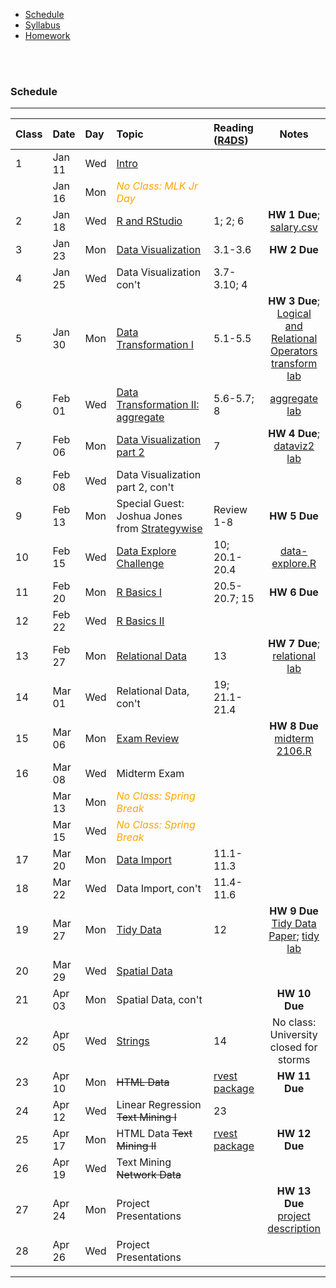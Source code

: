 
<ul class="navibar">
  <li><a href="./index.html" class="current" >Schedule</a></li>
  <li><a href="./syllabus.html" class="navibar" >Syllabus</a></li>
  <li><a href="./homework.html" class="navibar" >Homework</a></li>
</ul>



<!--- Start Main Page --->
<br><br>

### Schedule

-----------

--------------------------------------------------------------------------------
Class   Date     Day   Topic                        Reading          Notes
                                                    ([R4DS])
-----   ------   ----  ---------------------------- -------------- -------------
1       Jan 11   Wed   [Intro]    

        Jan 16   Mon   <font color="orange">                                
                       *No Class: MLK Jr Day* 
                       </font>   
        
2       Jan 18   Wed   [R and RStudio]			        1; 2; 6		      **HW 1 Due**;<br>
                                                                    [salary.csv]
             
3       Jan 23   Mon   [Data Visualization]         3.1-3.6         **HW 2 Due**

4       Jan 25   Wed   Data Visualization con\'t    3.7-3.10; 4    
       
5       Jan 30   Mon   [Data Transformation I]      5.1-5.5         **HW 3 Due**; <br>
                                                                    [Logical and Relational Operators]  
                                                                    [transform lab]

6       Feb 01   Wed   [Data Transformation II:     5.6-5.7; 8      [aggregate lab]
                        aggregate]
                   
7       Feb 06   Mon   [Data Visualization part 2]  7               **HW 4 Due**; <br>
                                                                    [dataviz2 lab]

8       Feb 08   Wed   Data Visualization part 2,
                        con\'t
  
9       Feb 13   Mon   Special Guest: Joshua        Review 1-8      **HW 5 Due**
                       Jones from 
                       [Strategywise](
                       http://strategywise.com/)
                     
10      Feb 15   Wed   [Data Explore Challenge]     10;             [data-explore.R]
                                                    20.1-20.4

11      Feb 20   Mon   [R Basics I]                 20.5-20.7;      **HW 6 Due**
                                                    15         
        
12      Feb 22   Wed   [R Basics II]                           
       
13      Feb 27   Mon   [Relational Data]			      13	            **HW 7 Due**;
                                                                    [relational lab]

14      Mar 01   Wed   Relational Data, con\'t      19; 
                                                    21.1-21.4

15      Mar 06   Mon   [Exam Review]                                **HW 8 Due**
                                                                    [midterm 2106.R]

16      Mar 08   Wed   Midterm Exam
                       
        Mar 13   Mon   <font color="orange"> 
                       *No Class: Spring Break* 
                       </font>  
        
        Mar 15   Wed   <font color="orange"> 
                       *No Class: Spring Break* 
                       </font>  

17      Mar 20   Mon   [Data Import]                11.1-11.3

18      Mar 22   Wed   Data Import, con\'t   			  11.4-11.6			

19      Mar 27   Mon   [Tidy Data]                	12              **HW 9 Due** <br>
                                                                    [Tidy Data Paper];
                                                                    [tidy lab]

20      Mar 29   Wed   [Spatial Data]     			

21      Apr 03   Mon   Spatial Data, con\'t  						            **HW 10 Due**

22      Apr 05   Wed   [Strings]  					        14              No class: University closed for storms

23      Apr 10   Mon   ~~HTML Data~~             	  [rvest          **HW 11 Due**
                                                    package] 				

24      Apr 12   Wed   Linear Regression            23
                       ~~Text Mining I~~                                  

25      Apr 17   Mon   HTML Data                    [rvest          **HW 12 Due**
                       ~~Text Mining II~~           package] 				

26      Apr 19   Wed   Text Mining
                       ~~Network Data~~                        

27      Apr 24   Mon   Project Presentations                        **HW 13 Due** <br>
                                                                    [project description](./projects.html)

28      Apr 26   Wed   Project Presentations
--------------------------------------------------------------------------------



<!--- Lectures --->
[Intro]: lectures/01-Intro.pdf
[R and RStudio]: lectures/02-Rintro.pdf
[Data Visualization]: lectures/03-dataviz.pdf
[Data Transformation I]: lectures/04-transform.pdf
[Data Transformation II: aggregate]: lectures/05-aggregate.pdf
[Data Visualization part 2]: lectures/06-dataviz2.pdf
[Data Explore Challenge]: lectures/07-dataexplore-challenge.html
[R Basics I]: lectures/08-rbasics.pdf
[R Basics II]: lectures/09-rbasics2.pdf
[Relational Data]: lectures/10-relational.pdf
[Data Import]: lectures/11-import.pdf
[Tidy Data]: lectures/12-tidy.pdf
[Spatial Data]: lectures/13-spatial.pdf
[Strings]: lectures/14-strings.pdf
   
<!--- Notes --->
[salary.csv]: data/salary.csv
[R4DS]: http://r4ds.had.co.nz
[rvest package]: http://blog.rstudio.org/2014/11/24/rvest-easy-web-scraping-with-r/
[Logical and Relational Operators]: lectures/logic-sets-control.html
[transform lab]: lectures/04-transform-lab.R
[aggregate lab]: lectures/05-aggregate-lab.R
[dataviz2 lab]: lectures/06-dataviz2-lab.R
[data-explore.R]: lectures/07-dataexplore-challenge.R
[relational lab]: lectures/10-relational-lab.R
[Exam Review]: lectures/midterm16.pdf
[midterm 2106.R]: lectures/midterm16.R
[Tidy Data Paper]: http://www.jstatsoft.org/v59/i10/paper
[tidy lab]: lectures/12-tidy-lab.R


----





